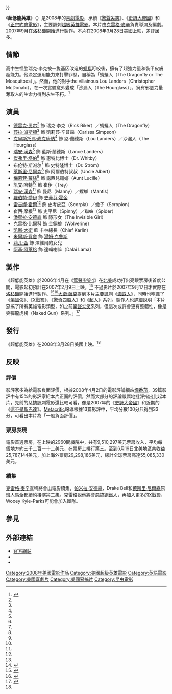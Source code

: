 {{noteTA
|G1=Show
|G2=Movie
|1=zh-tw:超能英雄總動員;zh-hk:超低能特工隊;zh-cn:超级英雄;zh-hant:超低能英雄;
|2=zh-cn:克雷格·麥辛;zh-hk:克雷格·麥辛;zh-tw:克雷格·馬林;
}}
{{Infobox Film
| name           = 超低能英雄
| original_name  = {{lang|en|''Superhero Movie''}}
| image          = Superhero Movie Poster.jpg
| caption        = 電影海報
| director       = {{le|克雷格·馬林|Craig Mazin}}
| producer       = [[大衛·薩克|大衛·薩克]]<br />[[羅伯特·K·魏斯|羅伯特·K·魏斯]]
| writer         = 克雷格·馬林
| starring       = [[德雷克·贝尔|德雷克·贝尔]]<br />[[莎拉·派斯頓|莎拉·派斯頓]]<br />[[克里斯托弗·麦克唐纳|克里斯托弗·麦克唐纳]]<br />[[凯文·哈特|凯文·哈特]]<br />[[布伦特·斯派尔|布伦特·斯派尔]]<br />[[潘蜜拉·安德森|潘蜜拉·安德森]]<br />[[萊斯里·尼爾森|萊斯里·尼爾森]]
| music          = [[詹姆斯·V·范納波|詹姆斯·V·范納波]]
| cinematography = [[托馬斯·E·艾克曼|托馬斯·E·艾克曼]]
| editing        = {{Plainlist|
* 安德魯·S·艾森
* 克雷格·赫林
* 丹尼爾·沙克
}}
| studio         = Craig Mazin Company
| distributor    = [[次元影業|次元影業]]（北美，名义上）<br>[[华特迪士尼工作室电影|华特迪士尼工作室电影]]（全球）
| released       = {{Film date|2008|03|28|美國}}
| runtime        = 86分鐘
| country        = 美國
| language       = [[英語|英語]]
| budget         = 3500萬美元
| gross          = 7120萬美元
| preceded_by    = 
| followed_by    = 
| cn_name        = 超级英雄
| hk_name        = 超低能特工隊
| tw_name        = 超能英雄總動員<ref>{{@movies|id= fSen70426592| title= 超-{}-能-{}-英-{}-雄-{}-總-{}-動-{}-員 Superhero Movie}}</ref>
}}

《'''超低能英雄'''》（{{lang-en|''Superhero Movie''}}）是2008年的[[喜劇|喜劇]][[電影|電影]]，承續《[[驚聲尖笑|驚聲尖笑]]》、《[[史詩大帝國|史詩大帝國]]》和《[[正宗約會電影|正宗約會電影]]》，主要諷刺[[超級英雄電影|超級英雄電影]]。本片由[[克雷格·麥辛|克雷格·麥辛]]負責導演及編劇。2007年9月在[[洛杉磯|洛杉磯]]開始進行製作。本片在2008年3月28日美國上映，差評居多。

== 情節 ==
高中生怪胎瑞克·李克被一隻基因改造的[[蜻蜓|蜻蜓]]叮咬後，擁有了超強力量和裝甲皮膚超能力。他決定運用能力來打擊罪惡，自稱為「蜻蜓人（The Dragonfly or The Mosquitoes）」。然而，他的對手the villainous Lou Landers（Christopher McDonald），在一次實驗意外變成「沙漏人（The Hourglass）」，擁有邪惡力量奪取人的生命力得到永生不朽。<ref>{{cite news | url=http://www.superherohype.com/news/topnews.php?id=6744 | title=最新出爐''又一部超人電影''情節 | publisher=ComingSoon.net | date=2008-01-31 | accessdate=2008-01-31 }}</ref>

== 演員 ==
* [[德雷克·贝尔|德雷克·贝尔]]<ref name=spoof/> 飾 瑞克·李克（Rick Riker）／蜻蜓人（The Dragonfly）
* [[莎拉·派斯頓|莎拉·派斯頓]]<ref name=spoof/> 飾 凱莉莎·辛普森（Carissa Simpson）
* [[克里斯托弗·麦克唐纳|克里斯托弗·麦克唐纳]]<ref name=spoof/> 飾 路·蘭德斯（Lou Landers）／沙漏人（The Hourglass）
* [[瑞安·漢森|瑞安·漢森]]<ref name=spoof/> 飾 藍斯·蘭德斯（Lance Landers）
* [[傑弗里·塔伯|傑弗里·塔伯]]<ref name=spoof/> 飾 惠特比博士（Dr. Whitby）
* [[布伦特·斯派尔|布伦特·斯派尔]]<ref name=spoof/> 飾 史特隆博士（Dr. Strom）
* [[萊斯里·尼爾森|萊斯里·尼爾森]]<ref name=spoof/> 飾 阿爾伯特叔叔（Uncle Albert）
* [[梅莉蓉·蘿絲|梅莉蓉·蘿絲]]<ref name=spoof/> 飾 露西兒嬸嬸（Aunt Lucille）
* [[凯文·哈特|凯文·哈特]]<ref name=spoof/> 飾 崔伊（Trey）
* [[瑞安·漢森|瑞安·漢森]]<ref name=spoof/> 飾 曼尼（Manny）／螳螂（Mantis）
* [[羅伯特·喬伊|羅伯特·喬伊]] 飾 [[史蒂芬·霍金|史蒂芬·霍金]]
* [[雷吉娜·霍爾|雷吉娜·霍爾]]<ref name=movie/> 飾 史考皮亞（Scorpia）／蠍子（Scropion）
* [[崔西·摩根|崔西·摩根]]<ref name=movie/> 飾 史平尼（Spinny）／蜘蛛（Spider）
* [[潘蜜拉·安德森|潘蜜拉·安德森]] 飾 隱形女（The Invisible Girl）
* [[克雷格·比爾科|克雷格·比爾科]] 飾 金鋼狼（Wolverine）
* [[凱斯·大衛|凱斯·大衛]] 飾 卡林總長（Chief Karlin）
* [[米爾斯·費舍|米爾斯·費舍]] 飾 [[湯姆·克魯斯|湯姆·克魯斯]]
* [[莉儿·金|莉儿·金]] 飾 澤維爾的女兒
* [[阿基·阿萊格|阿基·阿萊格]] 飾 達賴喇嘛（Dalai Lama）

== 製作 ==
《超低能英雄》於2006年4月在《[[驚聲尖笑4|驚聲尖笑4]]》在[[北美|北美]]成功打出亮眼票房後首度公開，電影起初預計在2007年2月9日上映。<ref>{{cite news | author=Sarah Levinson-Rothman | title=驚聲尖笑4打破票房紀錄 | publisher=[[PR_Newswire|PR Newswire]] | date=2006-04-16 }}</ref>  
不過影片於2007年9月17日才實際在[[洛杉磯|洛杉磯]]開始進行製作。<ref name=spoof>{{cite news | author=Dave McNary | url=http://www.variety.com/article/VR1117972335.html?categoryid=13&cs=1 | title=Dimension casts 'Super' spoof | publisher=[[Variety_(magazine)|Variety]] | date=2007-09-19 | accessdate=2008-01-31 }}</ref><ref name=sendup>{{cite news | author=Gina Piccalo | title=Superheroes to get a sendup | publisher=[[Los_Angeles_Times|Los Angeles Times]] | date=2007-09-20 }}</ref>[[大衛·薩克|大衛·薩克]]提到本片主要諷刺《[[蜘蛛人|蜘蛛人]]》，同時也嘲諷了《[[蝙蝠俠|蝙蝠俠]]》、《[[X戰警|X戰警]]》、《[[神奇四俠_(電影)|驚奇四超人]]》和《[[超人|超人]]》系列。製作人也詳細說明「本片惡搞了所有英雄電影類型，如之前[[驚聲尖笑|驚聲尖笑]]系列，但這次或許會更有整體性，像是笑彈龍虎榜（Naked Gun）系列。」<ref name=movie>{{cite news | author=Anthony Breznican | coauthors=Robert Bianco, Mike Snider | url=http://www.usatoday.com/life/2008-02-07-coming-attractions_N.htm | title=Coming attractions: Superheroes get spoofed in 'Movie' | publisher=[[USA_Today|USA Today]] | date=2008-02-07 | accessdate=2008-02-08 }}</ref>

== 發行 ==
《超低能英雄》在2008年3月28日美國上映。<ref name=sendup/>

== 反映 ==
=== 評價 ===
影評家多為給電影負面評價，根據2008年4月2日的電影評論網站[[爛番茄|爛番茄]]，39篇影評中有15%的影評家給本片正面的評價，然而大部分的評論嚴厲地批評指出比起本片，先前的惡搞諷刺電影還比較可看，像是2007年的《[[史詩大帝國|史詩大帝國]]》和近期的《[[這不是斯巴達|這不是斯巴達]]》。[[Metacritic|Metacritic]]報導根據13篇影評中，平均分數100分只得到33分，可看出本片為「一般負面評價」。

=== 票房表現 ===
電影首週票房，在上映的2960間戲院中，共有9,510,297美元票房收入，平均每個地方約三千二百一十二美元，在票房上排行第三。至到6月19日北美地區共收益25,787,144美元，加上海外票房29,298,186美元，總計全球票房高達55,085,330美元。

=== 續集 ===
[[克雷格·麥辛|克雷格·麥辛]]宣稱將會出電影續集，[[帕米拉·安德森|帕米拉·安德森]]、Drake Bell和[[萊斯里·尼爾森|萊斯里·尼爾森]]原班人馬全都續約接演第二集。克雷格說他將會惡搞[[鋼鐵人|鋼鐵人]]，再加入更多的[[X戰警|X戰警]]，Wooey Kyle-Parks可能會加入團隊。

== 參見 ==
{{reflist}}

== 外部連結 ==
* [http://www.superhero-movie.net/ 官方網站]
* {{imdb title|id=0426592|title=Superhero Movie}}
* {{mojo title|id=superhero|title=Superhero Movie}}

{{DEFAULTSORT:Superhero Movie}}
[[Category:2008年美國電影作品|Category:2008年美國電影作品]]
[[Category:美國超級英雄電影|Category:美國超級英雄電影]]
[[Category:英語電影|Category:英語電影]]
[[Category:美國喜劇片|Category:美國喜劇片]]
[[Category:美國惡搞片|Category:美國惡搞片]]
[[Category:昆虫電影|Category:昆虫電影]]